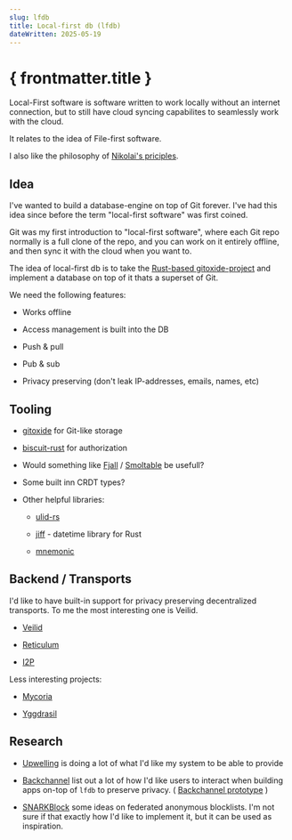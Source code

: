 ```yaml
---
slug: lfdb
title: Local-first db (lfdb)
dateWritten: 2025-05-19
---
```


# { frontmatter.title }

Local-First software is software written to work locally without an internet connection,
but to still have cloud syncing capabilites to seamlessly work with the cloud.

It relates to the idea of File-first software.

I also like the philosophy of [Nikolai's priciples](https://chaser.eth.link/nikolais-principles).

## Idea

I've wanted to build a database-engine on top of Git forever.
I've had this idea since before the term "local-first software" was first coined.

Git was my first introduction to "local-first software",
where each Git repo normally is a full clone of the repo,
and you can work on it entirely offline,
and then sync it with the cloud when you want to.

The idea of local-first db is to take the 
[Rust-based gitoxide-project](https://github.com/GitoxideLabs/gitoxide)
and implement a database on top of it thats a superset of Git.

We need the following features:

- Works offline

- Access management is built into the DB

- Push & pull

- Pub & sub

- Privacy preserving (don't leak IP-addresses, emails, names, etc)

## Tooling

- [gitoxide](https://github.com/GitoxideLabs/gitoxide) for Git-like storage

- [biscuit-rust](https://github.com/eclipse-biscuit/biscuit-rust) for authorization

- Would something like [Fjall](https://github.com/fjall-rs/fjall?tab=readme-ov-file) / [Smoltable](https://github.com/marvin-j97/smoltable?tab=readme-ov-file) be usefull?

- Some built inn CRDT types?

- Other helpful libraries:

   - [ulid-rs](https://github.com/dylanhart/ulid-rs)

   - [jiff](https://github.com/BurntSushi/jiff) - datetime library for Rust

   - [mnemonic](https://github.com/mbrubeck/rust-mnemonic)

## Backend / Transports

I'd like to have built-in support for privacy preserving decentralized transports.
To me the most interesting one is Veilid.


- [Veilid](https://veilid.com/)

- [Reticulum](https://reticulum.network/)

- [I2P](https://geti2p.net/en/)

Less interesting projects:

- [Mycoria](https://mycoria.org/)

- [Yggdrasil](https://yggdrasil-network.github.io/about.html)


## Research

- [Upwelling](https://www.inkandswitch.com/upwelling/) is doing a lot of what I'd like my system to be able to provide

- [Backchannel](https://www.inkandswitch.com/backchannel/) list out a lot of how I'd
like users to interact when building apps on-top of `lfdb` to preserve privacy.
( [Backchannel prototype](https://github.com/inkandswitch/backchannel) )

- [SNARKBlock](https://github.com/rozbb/snarkblock) some ideas on federated anonymous blocklists.
I'm not sure if that exactly how I'd like to implement it,
but it can be used as inspiration.


